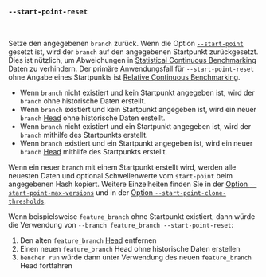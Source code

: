 ### `--start-point-reset`

<br />

Setze den angegebenen `branch` zurück. Wenn die Option [`--start-point`][start point option] gesetzt ist, wird der `branch` auf den angegebenen Startpunkt zurückgesetzt. Dies ist nützlich, um Abweichungen in [Statistical Continuous Benchmarking][statistical continuous benchmarking] Daten zu verhindern. Der primäre Anwendungsfall für `--start-point-reset` ohne Angabe eines Startpunkts ist [Relative Continuous Benchmarking][relative continuous benchmarking].

- Wenn `branch` nicht existiert und kein Startpunkt angegeben ist, wird der `branch` ohne historische Daten erstellt.
- Wenn `branch` existiert und kein Startpunkt angegeben ist, wird ein neuer `branch` [Head][head] ohne historische Daten erstellt.
- Wenn `branch` nicht existiert und ein Startpunkt angegeben ist, wird der `branch` mithilfe des Startpunkts erstellt.
- Wenn `branch` existiert und ein Startpunkt angegeben ist, wird ein neuer `branch` [Head][head] mithilfe des Startpunkts erstellt.

Wenn ein neuer `branch` mit einem Startpunkt erstellt wird, werden alle neuesten Daten und optional Schwellenwerte vom `start-point` beim angegebenen Hash kopiert. Weitere Einzelheiten finden Sie in der [Option `--start-point-max-versions`][start point max version option] und in der [Option `--start-point-clone-thresholds`][start point clone thresholds option].

Wenn beispielsweise `feature_branch` ohne Startpunkt existiert, dann würde die Verwendung von `--branch feature_branch --start-point-reset`:

1. Den alten `feature_branch` [Head][head] entfernen
2. Einen neuen `feature_branch` Head ohne historische Daten erstellen
3. `bencher run` würde dann unter Verwendung des neuen `feature_branch` Head fortfahren

[statistical continuous benchmarking]: /de/docs/how-to/track-benchmarks/#statistical-continuous-benchmarking
[relative continuous benchmarking]: /de/docs/how-to/track-benchmarks/#relative-continuous-benchmarking
[head]: /de/docs/explanation/benchmarking/#head

[start point option]: #--branch-start-point-branch
[start point max version option]: #--start-point-max-versions-count
[start point clone thresholds option]: #--start-point-clone-thresholds